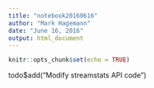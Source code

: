 ```yaml
---
title: "notebook20160616"
author: "Mark Hagemann"
date: "June 16, 2016"
output: html_document
---
```


```r
knitr::opts_chunk$set(echo = TRUE)
```

todo$add("Modify streamstats API code")